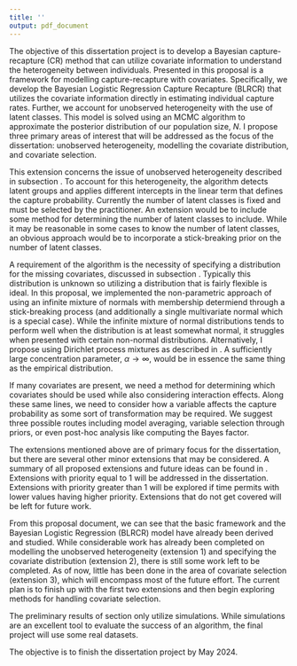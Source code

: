 ```yaml
---
title: ''
output: pdf_document
---
```


```{=tex}
\section{Summary of Proposal and Timeline}
\label{Sec:timeline}
```
The objective of this dissertation project is to develop a Bayesian capture-recapture (CR) method that can utilize covariate information to understand the heterogeneity between individuals. Presented in this proposal is a framework for modelling capture-recapture with covariates.  Specifically, we develop the Bayesian Logistic Regression Capture Recapture (BLRCR) that utilizes the covariate information directly in estimating individual capture rates. Further, we account for unobserved heterogeneity with the use of latent classes.  This model is solved using an MCMC algorithm to approximate the posterior distribution of our population size, $N$. I propose three primary areas of interest that will be addressed as the focus of the dissertation: unobserved heterogeneity, modelling the covariate distribution, and covariate selection.

\subsection{Unobserved Heterogeneity}


This extension concerns the issue of unobserved heterogeneity described in subsection \ref{Sec:condindependence}.  To account for this heterogeneity, the algorithm detects latent groups and applies different intercepts in the linear term that defines the capture probability. Currently the number of latent classes is fixed and must be selected by the practitioner.  An extension would be to include some method for determining the number of latent classes to include.  While it may be reasonable in some cases to know the number of latent classes, an obvious approach would be to incorporate a stick-breaking prior on the number of latent classes.

\subsection{Modelling the Covariate Distribution}

A requirement of the algorithm is the necessity of specifying a distribution for the missing covariates, discussed in subsection \ref{Sec:selectcovariates}. Typically this distribution is unknown so utilizing a distribution that is fairly flexible is ideal.  In this proposal, we implemented the non-parametric approach of using an infinite mixture of normals with membership determiend through a stick-breaking process (and additionally a single multivariate normal which is a special case). While the infinite mixture of normal distributions tends to perform well when the distribution is at least somewhat normal, it struggles when presented with certain non-normal distributions.  Alternatively, I propose using Dirichlet process mixtures as described in \cite{gelman_bayesian_2014}. A sufficiently large concentration parameter, $\alpha \rightarrow \infty$, would be in essence the same thing as the empirical distribution.

\subsection{Covariate Selection}

If many covariates are present, we need a method for determining which covariates should be used while also considering interaction effects.  Along these same lines, we need to consider how a variable affects the capture probability as some sort of transformation may be required.  We suggest three possible routes including model averaging, variable selection through priors, or even post-hoc analysis like computing the Bayes factor.


\subsection{Further Ideas and Futurework}

The extensions mentioned above are of primary focus for the dissertation, but there are several other minor extensions that may be considered.  A summary of all proposed extensions and future ideas can be found in \autoref{table:timelinetable}.  Extensions with priority equal to 1 will be addressed in the dissertation. Extensions with priority greater than 1 will be explored if time permits with lower values having higher priority. Extensions that do not get covered will be left for future work.


\begin{table}[H]
\centering
\begin{tabular}{||p{3cm}||p{10cm}|p{1.2cm}||} 
 \hline
 Extension & Description & Priority    \\ [0.5ex] 
 \hline\hline
  Stick Breaking Priors & Instead of fixing the number of unobserved latent intercepts, we could use stick breaking priors. &  1   \\ 
 \hline
 Distribution for Covariates & Currently we implement a mixture of normals to represent the missing covariates.  This is shown through simulation to work fairly well; however, often times we have non-continuous covariates or covariates that differ greatly from normality.  We will explore the empirical distribution or a more generalized Dirichlet process for the covariates. & 1   \\
 \hline
  Covariate Selection & Currently, the model assumes the covariates to be used are known.  Even with a single covariate, the relationship may be non-linear.  One way to address this issue is through the use of polynomials or interactions of the covariates.  Since this may cause the parameter space to get quite large, this could require a need for variable selection. & 1  \\
 \hline
 Create an R Package & We plan to develop an R package that allows practitioners the easy and fast ability to use the algorithm & 1   \\ 
 \hline
 Missing Covariates of Observed Data & Using the methodology described in this paper, the imputation of missing covariates should be naturally imputable. &  2   \\ 
 \hline
 The Probability of Missing & Currently we use a Monte Carlo within MCMC to find the probability of missing (see \cite{bonner_mcmcmc_2014}).  It may be advantageous to try different types of methods or even approximations like a Laplace Approximation (see \cite{herliansyah_laplace_2022})&  2  \\
  \hline
Conditional Likelihood Newton's Method & Develop an algorithm to get the MAP estimate using Newton's Method.  Could find confidence interval using bootstrap. & 3  \\
 \hline
Conditional Likelihood MCMC & Instead of specifying a distribution for the covariates, sample the beta coefficients using the conditional likelihood. A method like this would eliminate the need to specify a distribution and would still allow for detection of latent classes and the imputation of missing covariates for observed individuals.  We may need to exercise caution as this methodology may not properly consider the variation in the covariates. & 4   \\
 \hline
 Model Latent Groups & Use logistic regression or even Gaussian Processes to classify individuals (through the label step in LCMCR) instead of using it to directly determine probability of capture. In the literature review, I note there are two ways to handle covariates: stratification and using them to model and estimate capture probabilities. A promising potential third method would be to picture the population as having latent classes (see \cite{manriquevallier_bayesian_2016}), and using the covariates to classify individuals into those classes.&  5  \\
 \hline
\end{tabular}
\caption{Potential Dissertation Extensions and Priority}
\label{table:timelinetable}
\end{table}

\subsection{Current Status of Project and Timeline}

From this proposal document, we can see that the basic framework and the Bayesian Logistic Regression (BLRCR) model have already been derived and studied.  While considerable work has already been completed on modelling the unobserved heterogeneity (extension 1) and specifying the covariate distribution (extension 2), there is still some work left to be completed. As of now, little has been done in the area of covariate selection (extension 3), which will encompass most of the future effort.  The current plan is to finish up with the first two extensions and then begin exploring methods for handling covariate selection.

The preliminary results of section \ref{Sec:simulations} only utilize simulations.  While simulations are an excellent tool to evaluate the success of an algorithm, the final project will use some real datasets.  

The objective is to finish the dissertation project by May 2024.

